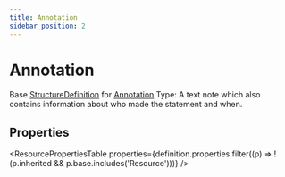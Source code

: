 ```yaml
---
title: Annotation
sidebar_position: 2
---
```



# Annotation

Base <a href="/docs/api/fhir/resources/structuredefinition">StructureDefinition</a> for <a href="/docs/api/fhir/datatypes/annotation">Annotation</a> Type: A text note which also contains information about who made the statement and when.

<Tabs queryString="section">
<TabItem value="schema" label="Schema" default>

## Properties

<ResourcePropertiesTable
  properties={definition.properties.filter((p) => !(p.inherited && p.base.includes('Resource')))}
/>

</TabItem>
  
  


</Tabs>
